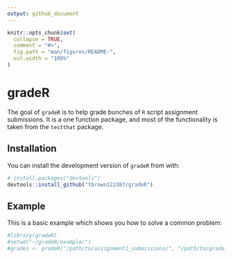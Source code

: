 ```yaml
---
output: github_document
---
```


<!-- README.md is generated from README.Rmd. Please edit that file -->

```r
knitr::opts_chunk$set(
  collapse = TRUE,
  comment = "#>",
  fig.path = "man/figures/README-",
  out.width = "100%"
)
```
# gradeR

<!-- badges: start -->
<!-- badges: end -->

The goal of `gradeR` is to help grade bunches of `R` script assignment submissions. It is a one function package, and most of the functionality is taken from the `testthat` package.

## Installation

<!-- You can install the released version of gradeR from [CRAN](https://CRAN.R-project.org) with: -->

<!-- ``` r -->
<!-- install.packages("gradeR") -->
<!-- ``` -->

<!-- And the development version from [GitHub](https://github.com/) with: -->

<!-- ``` r -->
<!-- # install.packages("devtools") -->
<!-- devtools::install_github("tbrown122387/gradeR") -->
<!-- ``` -->

You can install the development version of `gradeR` from with:

``` r
# install.packages("devtools")
devtools::install_github("tbrown122387/gradeR")
```

## Example

This is a basic example which shows you how to solve a common problem:

```r
#library(gradeR)
#setwd("~/gradeR/example/")
#grades <- gradeR("/path/to/assignment1_submissions/", "/path/to/grade_hw1.R")
```

